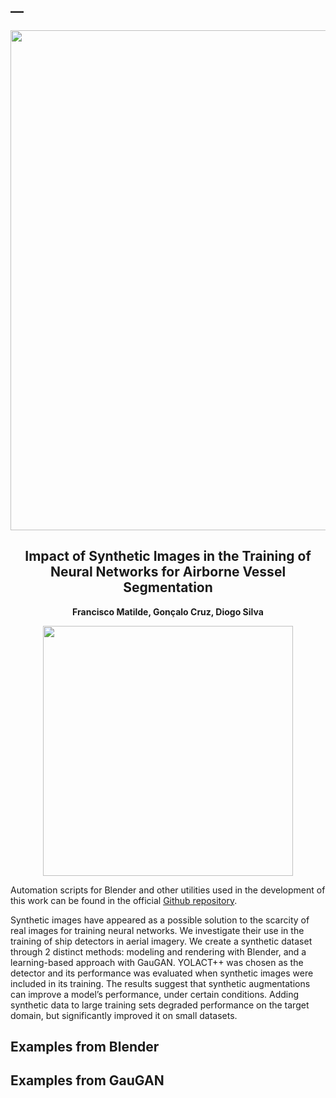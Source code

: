 ---
---

![](header.png){width=800}


<div style="text-align: center">


# Impact of Synthetic Images in the Training of Neural Networks for Airborne Vessel Segmentation 

**Francisco Matilde, Gonçalo Cruz, Diogo Silva**

![](fap_afa.png){width=400}

</div>

::: {.callout-note}
Automation scripts for Blender and other utilities used in the development of this work can be found in the official [Github repository](https://github.com/ciafa-sw/synthetic_vessel_detection).
:::

Synthetic images have appeared as a possible solution to the scarcity of real images for training neural networks. We investigate their use in the training of ship detectors in aerial imagery. We create a synthetic dataset through 2 distinct methods: modeling and rendering with Blender, and a learning-based approach with GauGAN. YOLACT++ was chosen as the detector and its performance was evaluated when synthetic images were included in its training. The results suggest that synthetic augmentations can improve a model's performance, under certain conditions. Adding synthetic data to large training sets degraded performance on the target domain, but significantly improved it on small datasets.



## Examples from Blender


## Examples from GauGAN